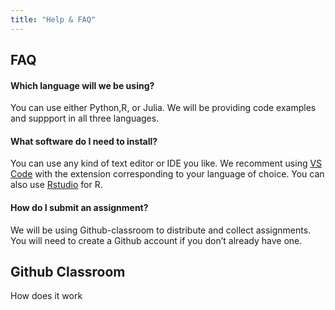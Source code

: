 ```yaml
---
title: "Help & FAQ"
---
```


## FAQ

#### Which language will we be using?

You can use either Python,R, or Julia. We will be providing code examples and suppport in all three languages.

#### What software do I need to install?

You can use any kind of text editor or IDE you like. We recomment using [VS Code](https://code.visualstudio.com/) with the extension corresponding to your language of choice. You can also use [Rstudio](https://rstudio.com/products/rstudio/download/) for R.

#### How do I submit an assignment?

We will be using Github-classroom to distribute and collect assignments. You will need to create a Github account if you don't already have one.


## Github Classroom


How does it work